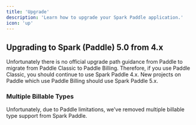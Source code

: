 ```yaml
---
title: 'Upgrade'
description: 'Learn how to upgrade your Spark Paddle application.'
icon: 'up'
---
```


## Upgrading to Spark (Paddle) 5.0 from 4.x

Unfortunately there is no official upgrade path guidance from Paddle to migrate from Paddle Classic to Paddle Billing. Therefore, if you use Paddle Classic, you should continue to use Spark Paddle 4.x. New projects on Paddle which use Paddle Billing should use Spark Paddle 5.x.

### Multiple Billable Types

Unfortunately, due to Paddle limitations, we've removed multiple billable type support from Spark Paddle.
